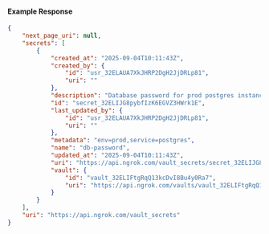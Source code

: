 #### Example Response

```json
{
	"next_page_uri": null,
	"secrets": [
		{
			"created_at": "2025-09-04T10:11:43Z",
			"created_by": {
				"id": "usr_32ELAUA7XkJHRP2DgH2JjDRLp81",
				"uri": ""
			},
			"description": "Database password for prod postgres instance",
			"id": "secret_32ELIJG8pybfIzK6EGVZ3HWrk1E",
			"last_updated_by": {
				"id": "usr_32ELAUA7XkJHRP2DgH2JjDRLp81",
				"uri": ""
			},
			"metadata": "env=prod,service=postgres",
			"name": "db-password",
			"updated_at": "2025-09-04T10:11:43Z",
			"uri": "https://api.ngrok.com/vault_secrets/secret_32ELIJG8pybfIzK6EGVZ3HWrk1E",
			"vault": {
				"id": "vault_32ELIFtgRqQ13kcDvI8Bu4y0Ra7",
				"uri": "https://api.ngrok.com/vaults/vault_32ELIFtgRqQ13kcDvI8Bu4y0Ra7"
			}
		}
	],
	"uri": "https://api.ngrok.com/vault_secrets"
}
```

